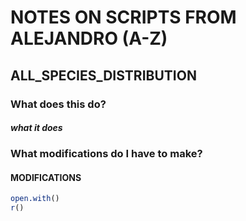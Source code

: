 # NOTES ON SCRIPTS FROM ALEJANDRO (A-Z)

## ALL_SPECIES_DISTRIBUTION

### What does this do?
#### *what it does*

### What modifications do I have to make?
#### MODIFICATIONS
```r
open.with()
r()

```
